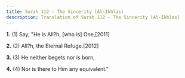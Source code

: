 ```yaml
---
title: Surah 112 - The Sincerity (Al-Ikhlas)
description: Translation of Surah 112 - The Sincerity (Al-Ikhlas)
---
```


**1.** (1) Say, "He is All?h, [who is] One,[2011]

**2.** (2) All?h, the Eternal Refuge.[2012]

**3.** (3) He neither begets nor is born,

**4.** (4) Nor is there to Him any equivalent."

